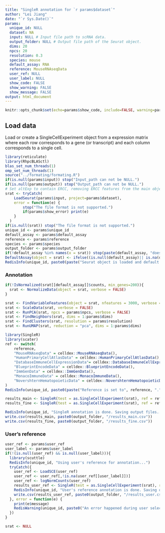 ```yaml
---
title: "SingleR annotation for `r params$dataset`"
author: "Lei Jiang"
date: "`r Sys.Date()`"
params:
  unique_id: NULL
  dataset: NA
  input: NULL # Input file path to scRNA data.
  output_folder: NULL # Output file path of the Seurat object.
  dims: 20
  npcs: 20
  resolution: 0.3
  species: mouse
  default_assay: RNA
  reference: MouseRNAseqData
  user_ref: NULL
  user_label: NULL
  show_code: FALSE
  show_warning: FALSE
  show_message: FALSE
output: html_document
---
```

```r
knitr::opts_chunk$set(echo=params$show_code, include=FALSE, warning=params$show_warning, message=params$show_message)
```
## Load data
Load or create a SingleCellExperiment object from a expression matrix where each row corresponds to a gene (or transcript) and each column corresponds to a single cell.
```r
library(reticulate)
library(RhpcBLASctl)
blas_set_num_threads(1)
omp_set_num_threads(1)
source("../formating/formating.R")
if(is.null(params$input)) stop("Input_path can not be NULL.")
if(is.null(params$output)) stop("Output_path can not be NULL.")
# Set altExp to contain ERCC, removing ERCC features from the main object
srat <- tryCatch(
    LoadSeurat(params$input, project=params$dataset),
    error = function(e) {
        stop("The file format is not supported.")
        if(params$show_error) print(e)
    }
  )
if(is.null(srat)) stop("The file format is not supported.")
unique_id <- params$unique_id
default_assay <- params$default_assay
reference <- params$reference
species <- params$species
output_folder <- params$output_folder
if(!default_assay %in% names(x = srat)) stop(paste(default_assay, "does not exist."))
DefaultAssay(object = srat) <- ifelse((is.null(default_assay)|| is.na(default_assay)), "RNA", default_assay)
RedisInfo(unique_id, paste0(paste("Seurat object is loaded and default assay is set to", default_assay, ".")))

```
### Annotation
```r
if(!IsNormalized(srat[[default_assay]]$counts, min_genes=200)){
  srat <- NormalizeData(object = srat, verbose = FALSE)
}

srat <- FindVariableFeatures(object = srat, nfeatures = 3000, verbose = FALSE, selection.method = 'vst')
srat <- ScaleData(srat, verbose = FALSE)
srat <- RunPCA(srat, npcs = params$npcs, verbose = FALSE)
srat <- FindNeighbors(srat, dims = 1:params$dims)
srat <- FindClusters(srat, resolution = params$resolution)
srat <- RunUMAP(srat, reduction = "pca", dims = 1:params$dims)

library(SingleR)
library(scater)
ref <- switch(  
    reference,  
    "MouseRNAseqData" = celldex::MouseRNAseqData(),  
    "HumanPrimaryCellAtlasData" = celldex::HumanPrimaryCellAtlasData(),  
    "DatabaseImmuneCellExpressionData"= celldex::DatabaseImmuneCellExpressionData(),  
    "BlueprintEncodeData" = celldex::BlueprintEncodeData(),
    "ImmGenData" = celldex::ImmGenData(),
    "MonacoImmuneData" = celldex::MonacoImmuneData(),
    "NovershternHematopoieticData" = celldex::NovershternHematopoieticData()
)
RedisInfo(unique_id, paste0(paste("Reference is set to", reference, ".")))

results_main <- SingleR(test = as.SingleCellExperiment(srat), ref = ref, labels = ref$label.main)
results_fine <- SingleR(test = as.SingleCellExperiment(srat), ref = ref, labels = ref$label.fine)

RedisInfo(unique_id, "SingleR annotation is done. Saving output files...")
write.csv(results_main, paste0(output_folder, "/results_main.csv"))
write.csv(results_fine, paste0(output_folder, "/results_fine.csv"))

```
### User's reference
```r
user_ref <- params$user_ref
user_label <- params$user_label
if(!(is.null(user_ref) && is.null(user_label))){
  library(scuttle)
  RedisInfo(unique_id, "Using user's reference for annotation...")
  tryCatch({
    user_ref <- LoadSCE(user_ref)
    user_ref <- user_ref[,!is.na(user_ref[[user_label]])]
    user_ref <- logNormCounts(user_ref)
    results_user_ref <- SingleR(test = as.SingleCellExperiment(srat), ref = user_ref, labels = user_ref[[user_label]])
    RedisInfo(unique_id, "User's reference annotation is done. Saving output file...")
    write.csv(results_user_ref, paste0(output_folder, "/results_user.csv"))
  }, error = function(e) {
    print(e$message)
    RedisWarning(unique_id, paste0("An error happened during user selected reference annotation, skipped: ", e$message))
  }) 
}

srat <- NULL
```